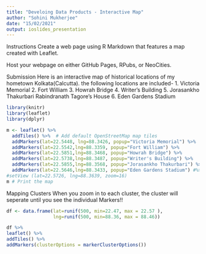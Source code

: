 ```yaml
---
title: "Develoing Data Products - Interactive Map"
author: "Sohini Mukherjee"
date: "15/02/2021"
output: ioslides_presentation
---
```

Instructions
Create a web page using R Markdown that features a map created with Leaflet.

Host your webpage on either GitHub Pages, RPubs, or NeoCities.

Submission
Here is an interactive map of historical locations of my hometown Kolkata(Calcutta).
the following locations are included-
1. Victoria Memorial
2. Fort William
3. Howrah Bridge
4. Writer's Building
5. Jorasankho Thakurbari Rabindranath Tagore's House 
6. Eden Gardens Stadium
```r
library(knitr)
library(leaflet)
library(dplyr)
```

```r
m <- leaflet() %>%
  addTiles() %>%  # Add default OpenStreetMap map tiles
  addMarkers(lat=22.5448, lng=88.3426, popup="Victoria Memorial") %>%
  addMarkers(lat=22.5542,lng=88.3359, popup="Fort William") %>%
  addMarkers(lat=22.5851,lng=88.3468, popup="Howrah Bridge") %>%
  addMarkers(lat=22.5738,lng=88.3487, popup="Writer's Building") %>%
  addMarkers(lat=22.5855,lng=88.3568, popup="Jorasankho Thakurbari") %>%
  addMarkers(lat=22.5646,lng=88.3433, popup="Eden Gardens Stadium") #%>%
#setView (lat=22.5726, lng=88.3639, zoom=16)
m # Print the map
```
Mapping Clusters
When you zoom in to each cluster, the cluster will seperate until you see the individual Markers!!

```r
df <- data.frame(lat=runif(500, min=22.47, max = 22.57 ),
                 lng=runif(500, min=88.36, max = 88.46))   
```
```r
df %>%
leaflet() %>%
addTiles() %>%  
addMarkers(clusterOptions = markerClusterOptions()) 
```